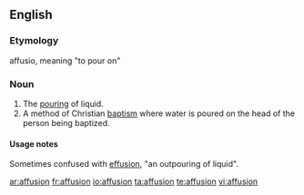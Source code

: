==English==

===Etymology===
{{L.}} affusio, meaning "to pour on"

===Noun===
{{en-noun}}
{{wikipedia}}

# The [[pour]]ing of liquid.
# A method of Christian [[baptism]] where water is poured on the head of the person being baptized.

====Usage notes====
Sometimes confused with [[effusion]], "an outpouring of liquid".

[[ar:affusion]]
[[fr:affusion]]
[[io:affusion]]
[[ta:affusion]]
[[te:affusion]]
[[vi:affusion]]